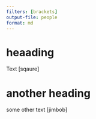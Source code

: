 ```yaml
---
filters: [brackets]
output-file: people
format: md
---
```



# heaading

Text [sqaure]

# another heading

some other text [jimbob]